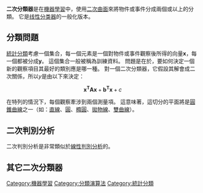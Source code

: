 '''二次分類器'''是在[[機器學習|機器學習]]中，使用[[二次曲面|二次曲面]]來將物件或事件分成兩個或以上的分類。
它是[[线性分类器|线性分类器]]的一般化版本。

==分類問題==

[[統計分類|統計分類]]考慮一個集合，每一個元素是一個對物件或事件觀察後所得的向量'''x'''，每一個都被分成'''y'''。
這個集合一般被稱為訓練資料。
問題是在於，要如何決定一個新的觀察項目其最好的類別應是哪一種。
對一個二次分類器，它假設其解會成二次關係，所以''y''是由以下來決定：

:<math> \mathbf{x^T A x} + \mathbf{b^T x} + c </math>

在特列的情況下，每個觀察牽涉到兩個測量項。
這意味著，這切分的平面將是[[圓錐曲線|圓錐曲線]]之一（如：[[直線|直線]]、[[圓|圓]]、[[橢圓|橢圓]]、[[拋物線|拋物線]]、[[雙曲線|雙曲線]]）。

==二次判別分析==

二次判別分析是非常類似於[[線性判別分析|線性判別分析]]的。

==其它二次分類器==

[[Category:機器學習|Category:機器學習]]
[[Category:分類演算法|Category:分類演算法]]
[[Category:統計分類|Category:統計分類]]